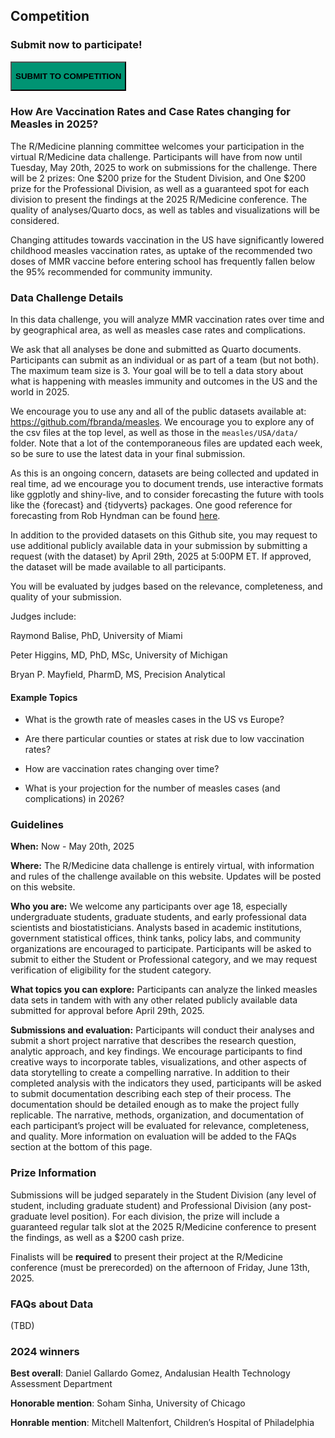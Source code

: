 ## Competition

### Submit now to participate!

<button class="btn btn-primary"
style = "background-color: #009473"
onclick="window.location.href='https://forms.gle/BPuNthzTCMbu78Cv8'"> 

  **SUBMIT TO COMPETITION**

</button>

### How Are Vaccination Rates and Case Rates changing for Measles in 2025?

The R/Medicine planning committee welcomes your participation in the virtual R/Medicine data challenge. Participants will have from now until Tuesday, May 20th, 2025 to work on submissions for the challenge. There will be 2 prizes: One \$200 prize for the Student Division, and One \$200 prize for the Professional Division, as well as a guaranteed spot for each division to present the findings at the 2025 R/Medicine conference. The quality of analyses/Quarto docs, as well as tables and visualizations will be considered.

Changing attitudes towards vaccination in the US have significantly lowered childhood measles vaccination rates, as uptake of the recommended two doses of MMR vaccine before entering school has frequently fallen below the 95% recommended for community immunity.

### Data Challenge Details

In this data challenge, you will analyze MMR vaccination rates over time and by geographical area, as well as measles case rates and complications.

We ask that all analyses be done and submitted as Quarto documents. Participants can submit as an individual or as part of a team (but not both). The maximum team size is 3. Your goal will be to tell a data story about what is happening with measles immunity and outcomes in the US and the world in 2025.

We encourage you to use any and all of the public datasets available at: <https://github.com/fbranda/measles>. We encourage you to explore any of the csv files at the top level, as well as those in the `measles/USA/data/` folder. Note that a lot of the contemporaneous files are updated each week, so be sure to use the latest data in your final submission.

As this is an ongoing concern, datasets are being collected and updated in real time, ad we encourage you to document trends, use interactive formats like ggplotly and shiny-live, and to consider forecasting the future with tools like the {forecast} and {tidyverts} packages. One good reference for forecasting from Rob Hyndman can be found [here](https://otexts.com/fpp3/).

In addition to the provided datasets on this Github site, you may request to use additional publicly available data in your submission by submitting a request (with the dataset) by April 29th, 2025 at 5:00PM ET. If approved, the dataset will be made available to all participants.

You will be evaluated by judges based on the relevance, completeness, and quality of your submission.

Judges include:

Raymond Balise, PhD, University of Miami

Peter Higgins, MD, PhD, MSc, University of Michigan

Bryan P. Mayfield, PharmD, MS, Precision Analytical

#### Example Topics

-   What is the growth rate of measles cases in the US vs Europe?

-   Are there particular counties or states at risk due to low vaccination rates?

-   How are vaccination rates changing over time?

-   What is your projection for the number of measles cases (and complications) in 2026?

### Guidelines

**When:** Now - May 20th, 2025

**Where:** The R/Medicine data challenge is entirely virtual, with information and rules of the challenge available on this website. Updates will be posted on this website.

**Who you are:** We welcome any participants over age 18, especially undergraduate students, graduate students, and early professional data scientists and biostatisticians. Analysts based in academic institutions, government statistical offices, think tanks, policy labs, and community organizations are encouraged to participate. Participants will be asked to submit to either the Student or Professional category, and we may request verification of eligibility for the student category.

**What topics you can explore:** Participants can analyze the linked measles data sets in tandem with with any other related publicly available data submitted for approval before April 29th, 2025.

**Submissions and evaluation:** Participants will conduct their analyses and submit a short project narrative that describes the research question, analytic approach, and key findings. We encourage participants to find creative ways to incorporate tables, visualizations, and other aspects of data storytelling to create a compelling narrative. In addition to their completed analysis with the indicators they used, participants will be asked to submit documentation describing each step of their process. The documentation should be detailed enough as to make the project fully replicable. The narrative, methods, organization, and documentation of each participant's project will be evaluated for relevance, completeness, and quality. More information on evaluation will be added to the FAQs section at the bottom of this page.

### Prize Information

Submissions will be judged separately in the Student Division (any level of student, including graduate student) and Professional Division (any post-graduate level position). For each division, the prize will include a guaranteed regular talk slot at the 2025 R/Medicine conference to present the findings, as well as a $200 cash prize.

Finalists will be **required** to present their project at the R/Medicine conference (must be prerecorded) on the afternoon of Friday, June 13th, 2025.

### FAQs about Data

(TBD)


### 2024 winners

**Best overall**: Daniel Gallardo Gomez, Andalusian Health Technology Assessment Department

**Honorable mention**: Soham Sinha, University of Chicago

**Honrable mention**: Mitchell Maltenfort, Children's Hospital of Philadelphia

